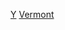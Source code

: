 {{United States topic|prefix=:Category:各年}}
{{Commons category|Vermont by year}}
[[Category:佛蒙特州各時期歷史|Y]]
[[Category:美国各州各年|Vermont]]